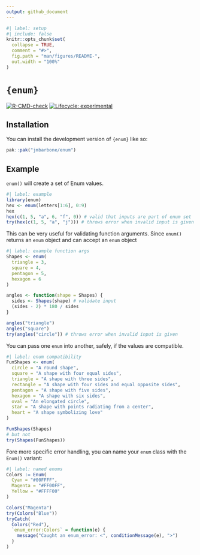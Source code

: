 ```yaml
---
output: github_document
---
```


<!-- README.md is generated from README.Rmd. Please edit that file -->

```r
#| label: setup
#| include: false
knitr::opts_chunk$set(
  collapse = TRUE,
  comment = "#>",
  fig.path = "man/figures/README-",
  out.width = "100%"
)
```

# `{enum}`

<!-- badges: start -->
[![R-CMD-check](https://github.com/jmbarbone/enum/actions/workflows/R-CMD-check.yaml/badge.svg)](https://github.com/jmbarbone/enum/actions/workflows/R-CMD-check.yaml)
[![Lifecycle: experimental](https://img.shields.io/badge/lifecycle-experimental-orange.svg)](https://lifecycle.r-lib.org/articles/stages.html#experimental)
<!-- badges: end -->

## Installation

You can install the development version of `{enum}` like so:

``` r
pak::pak("jmbarbone/enum")
```

## Example

`enum()` will create a set of Enum values.

```r
#| label: example
library(enum)
hex <- enum(letters[1:6], 0:9)
hex
hex(c(1, 5, "a", 6, "f", 0)) # valid that inputs are part of enum set
try(hex(c(1, 5, "a", "j"))) # throws error when invalid input is given
```

This can be very useful for validating function arguments.
Since `enum()` returns an `enum` object and can accept an `enum` object

```r
#| label: example function args
Shapes <- enum(
  triangle = 3, 
  square = 4, 
  pentagon = 5, 
  hexagon = 6
)

angles <- function(shape = Shapes) {
  sides <- Shapes(shape) # validate input
  (sides - 2) * 180 / sides
}

angles("triangle")
angles("square")
try(angles("circle")) # throws error when invalid input is given
```

You can pass one `enum` into another, safely, if the values are compatible.

```r
#| label: enum compatibility
FunShapes <- enum(
  circle = "A round shape",
  square = "A shape with four equal sides",
  triangle = "A shape with three sides",
  rectangle = "A shape with four sides and equal opposite sides",
  pentagon = "A shape with five sides",
  hexagon = "A shape with six sides",
  oval = "An elongated circle",
  star = "A shape with points radiating from a center",
  heart = "A shape symbolizing love"
)

FunShapes(Shapes)
# but not
try(Shapes(FunShapes))
```

Fore more specific error handling, you can name your `enum` class with the `Enum()` variant:

```r
#| label: named enums
Colors := Enum(
  Cyan = "#00FFFF",
  Magenta = "#FF00FF",
  Yellow = "#FFFF00"
)

Colors("Magenta")
try(Colors("Blue"))
tryCatch(
  Colors("Red"),
  `enum_error:Colors` = function(e) {
    message("Caught an enum_error: <", conditionMessage(e), ">")
  }
)
```
